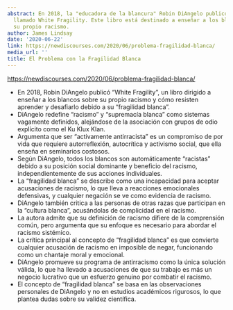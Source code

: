 ```yaml
---
abstract: En 2018, la "educadora de la blancura" Robin DiAngelo publicó un libro superventas
  llamado White Fragility. Este libro está destinado a enseñar a los blancos sobre
  su propio racismo.
author: James Lindsay
date: '2020-06-22'
link: https://newdiscourses.com/2020/06/problema-fragilidad-blanca/
media_url: ''
title: El Problema con la Fragilidad Blanca
---
```

<https://newdiscourses.com/2020/06/problema-fragilidad-blanca/>

- En 2018, Robin DiAngelo publicó "White Fragility", un libro dirigido a enseñar a los blancos sobre su propio racismo y cómo resisten aprender y desafiarlo debido a su "fragilidad blanca".
- DiAngelo redefine "racismo" y "supremacía blanca" como sistemas vagamente definidos, alejándose de la asociación con grupos de odio explícito como el Ku Klux Klan.
- Argumenta que ser "activamente antirracista" es un compromiso de por vida que requiere autorreflexión, autocrítica y activismo social, que ella enseña en seminarios costosos.
- Según DiAngelo, todos los blancos son automáticamente "racistas" debido a su posición social dominante y beneficio del racismo, independientemente de sus acciones individuales.
- La "fragilidad blanca" se describe como una incapacidad para aceptar acusaciones de racismo, lo que lleva a reacciones emocionales defensivas, y cualquier negación se ve como evidencia de racismo.
- DiAngelo también critica a las personas de otras razas que participan en la "cultura blanca", acusándolas de complicidad en el racismo.
- La autora admite que su definición de racismo difiere de la comprensión común, pero argumenta que su enfoque es necesario para abordar el racismo sistémico.
- La crítica principal al concepto de "fragilidad blanca" es que convierte cualquier acusación de racismo en imposible de negar, funcionando como un chantaje moral y emocional.
- DiAngelo promueve su programa de antirracismo como la única solución válida, lo que ha llevado a acusaciones de que su trabajo es más un negocio lucrativo que un esfuerzo genuino por combatir el racismo.
- El concepto de "fragilidad blanca" se basa en las observaciones personales de DiAngelo y no en estudios académicos rigurosos, lo que plantea dudas sobre su validez científica.